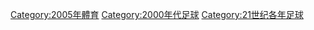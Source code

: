 {{Catnav|頁面分類|...|每年體育|2000年代體育|2005年體育}}
{{Commonscat|2005 in association football}}

[[Category:2005年體育|Category:2005年體育]]
[[Category:2000年代足球|Category:2000年代足球]]
[[Category:21世纪各年足球|Category:21世纪各年足球]]